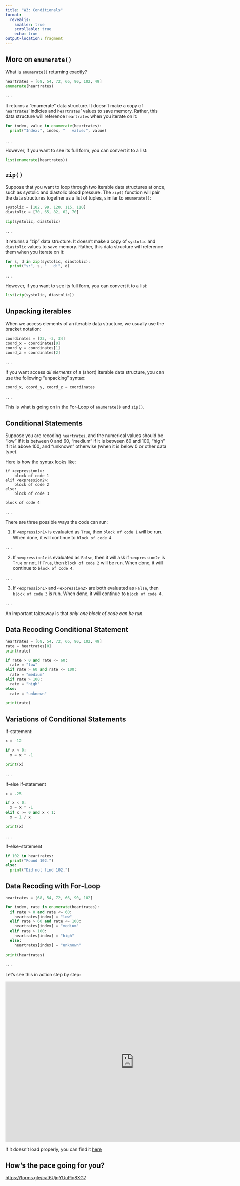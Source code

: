 ```yaml
---
title: "W3: Conditionals"
format: 
  revealjs:
    smaller: true
    scrollable: true
    echo: true
output-location: fragment
---
```


## More on `enumerate()`

What is `enumerate()` returning exactly?

```python
heartrates = [68, 54, 72, 66, 90, 102, 49]
enumerate(heartrates)
```

. . .

It returns a "enumerate" data structure. It doesn't make a copy of `heartrates`' indicies and `heartrates`' values to save memory. Rather, this data structure will reference `heartrates` when you iterate on it:

```python
for index, value in enumerate(heartrates):
  print("Index:", index, "   value:", value)
```

. . .

However, if you want to see its full form, you can convert it to a list:

```python
list(enumerate(heartrates))
```

## `zip()`

Suppose that you want to loop through two iterable data structures at once, such as systolic and diastolic blood pressure. The `zip()` function will pair the data structures together as a list of tuples, similar to `enumerate()`:

```python
systolic = [102, 99, 120, 115, 110]
diastolic = [70, 65, 82, 62, 70]

zip(systolic, diastolic)
```

. . .

It returns a "zip" data structure. It doesn't make a copy of `systolic` and `diastolic` values to save memory. Rather, this data structure will reference them when you iterate on it:

```python
for s, d in zip(systolic, diastolic):
  print("s:", s, "   d:", d)
```

. . .

However, if you want to see its full form, you can convert it to a list:

```python
list(zip(systolic, diastolic))
```

## Unpacking iterables

When we access elements of an iterable data structure, we usually use the bracket notation:

```python
coordinates = [23, -3, 34]
coord_x = coordinates[0]
coord_y = coordinates[1]
coord_z = coordinates[2]
```

. . .

If you want access *all elements* of a (short) iterable data structure, you can use the following "unpacking" syntax:

```python
coord_x, coord_y, coord_z = coordinates
```

. . .

This is what is going on in the For-Loop of `enumerate()` and `zip()`.

## Conditional Statements

Suppose you are recoding `heartrates`, and the numerical values should be "low" if it is between 0 and 60, "medium" if it is between 60 and 100, "high" if it is above 100, and "unknown" otherwise (when it is below 0 or other data type).

Here is how the syntax looks like:

```         
if <expression1>:
    block of code 1
elif <expression2>:
    block of code 2
else:
    block of code 3

block of code 4    
```

. . .

There are three possible ways the code can run:

1.  If `<expression1>` is evaluated as `True`, then `block of code 1` will be run. When done, it will continue to `block of code 4`.

. . .

2.  If `<expression1>` is evaluated as `False`, then it will ask if `<expression2>` is `True` or not. If `True`, then `block of code 2` will be run. When done, it will continue to `block of code 4`.

. . .

3.  If `<expression1>` and `<expression2>` are both evaluated as `False`, then `block of code 3` is run. When done, it will continue to `block of code 4`.

. . .

An important takeaway is that *only one block of code can be run*.

## Data Recoding Conditional Statement

```python
heartrates = [68, 54, 72, 66, 90, 102, 49]
rate = heartrates[0]
print(rate)

if rate > 0 and rate <= 60:
  rate = "low"
elif rate > 60 and rate <= 100:
  rate = "medium"
elif rate > 100:
  rate = "high"
else:
  rate = "unknown"
  
print(rate)
```

## Variations of Conditional Statements

If-statement:

```python
x = -12

if x < 0:
  x = x * -1
  
print(x)
```

. . .

If-else if-statement

```python
x = .25

if x < 0:
  x = x * -1
elif x >= 0 and x < 1:
  x = 1 / x
  
print(x)

```

. . .

If-else-statement

```python
if 102 in heartrates:
  print("Found 102.")
else:
  print("Did not find 102.")
```

## Data Recoding with For-Loop

```python
heartrates = [68, 54, 72, 66, 90, 102]

for index, rate in enumerate(heartrates):
  if rate > 0 and rate <= 60:
    heartrates[index] = "low"
  elif rate > 60 and rate <= 100:
    heartrates[index] = "medium"
  elif rate > 100:
    heartrates[index] = "high"
  else:
    heartrates[index] = "unknown"
    
print(heartrates)
```

. . .

Let's see this in action step by step:

<iframe width="800" height="500" frameborder="0" src="https://pythontutor.com/iframe-embed.html#code=heartrates%20%3D%20%5B68,%2054,%2072,%2066,%2090,%20102%5D%0A%0Afor%20index,%20rate%20in%20enumerate%28heartrates%29%3A%0A%20%20if%20rate%20%3E%200%20and%20rate%20%3C%3D%2060%3A%0A%20%20%20%20heartrates%5Bindex%5D%20%3D%20%22low%22%0A%20%20elif%20rate%20%3E%2060%20and%20rate%20%3C%3D%20100%3A%0A%20%20%20%20heartrates%5Bindex%5D%20%3D%20%22medium%22%0A%20%20elif%20rate%20%3E%20100%3A%0A%20%20%20%20heartrates%5Bindex%5D%20%3D%20%22high%22%0A%20%20else%3A%0A%20%20%20%20heartrates%5Bindex%5D%20%3D%20%22unknown%22%0A%20%20%20%20%0Aprint%28heartrates%29&amp;codeDivHeight=400&amp;codeDivWidth=350&amp;cumulative=false&amp;curInstr=0&amp;heapPrimitives=nevernest&amp;origin=opt-frontend.js&amp;py=311&amp;rawInputLstJSON=%5B%5D&amp;textReferences=false">

</iframe>

If it doesn't load properly, you can find it [here](https://pythontutor.com/render.html#code=heartrates%20%3D%20%5B68,%2054,%2072,%2066,%2090,%20102%5D%0A%0Afor%20index,%20rate%20in%20enumerate%28heartrates%29%3A%0A%20%20if%20rate%20%3E%200%20and%20rate%20%3C%3D%2060%3A%0A%20%20%20%20heartrates%5Bindex%5D%20%3D%20%22low%22%0A%20%20elif%20rate%20%3E%2060%20and%20rate%20%3C%3D%20100%3A%0A%20%20%20%20heartrates%5Bindex%5D%20%3D%20%22medium%22%0A%20%20elif%20rate%20%3E%20100%3A%0A%20%20%20%20heartrates%5Bindex%5D%20%3D%20%22high%22%0A%20%20else%3A%0A%20%20%20%20heartrates%5Bindex%5D%20%3D%20%22unknown%22%0A%20%20%20%20%0Aprint%28heartrates%29&cumulative=false&curInstr=0&heapPrimitives=nevernest&mode=display&origin=opt-frontend.js&py=311&rawInputLstJSON=%5B%5D&textReferences=false)

## How's the pace going for you?

<https://forms.gle/cat6UjqYUuPiq8XG7>
